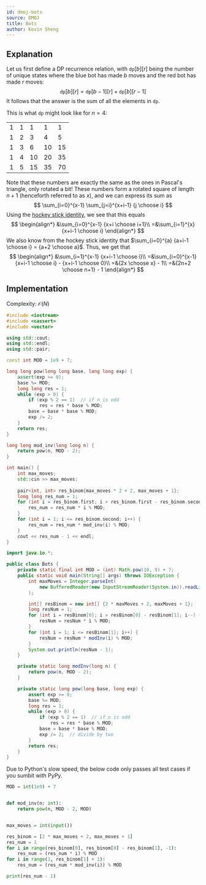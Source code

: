 ```yaml
---
id: dmoj-bots
source: DMOJ
title: Bots
author: Kevin Sheng
---
```


## Explanation

Let us first define a DP recurrence relation, with $\texttt{dp}[b][r]$ being the number of unique states where the blue bot has made $b$ moves and the red bot has made $r$ moves:
$$
\texttt{dp}[b][r]=\texttt{dp}[b - 1][r] + \texttt{dp}[b][r - 1]
$$
It follows that the answer is the sum of all the elements in $\texttt{dp}$.

This is what $\texttt{dp}$ might look like for $n=4$:
<table className="text-center">
    <tbody>
        <tr>
            <td>1</td>
            <td>1</td>
            <td>1</td>
            <td>1</td>
            <td>1</td>
        </tr>
        <tr>
            <td>1</td>
            <td>2</td>
            <td>3</td>
            <td>4</td>
            <td>5</td>
        </tr>
        <tr>
            <td>1</td>
            <td>3</td>
            <td>6</td>
            <td>10</td>
            <td>15</td>
        </tr>
        <tr>
            <td>1</td>
            <td>4</td>
            <td>10</td>
            <td>20</td>
            <td>35</td>
        </tr>
        <tr>
            <td>1</td>
            <td>5</td>
            <td>15</td>
            <td>35</td>
            <td>70</td>
        </tr>
    </tbody>
</table>

Note that these numbers are exactly the same as the ones in Pascal's triangle, only rotated a bit! These numbers form a rotated square of length $n+1$ (henceforth referred to as $x$), and we can express its sum as
$$
\sum_{i=0}^{x-1} \sum_{j=i}^{x+i-1} {j \choose i}
$$
Using the [hockey stick identity](https://brilliant.org/wiki/hockey-stick-identity/), we see that this equals
$$
\begin{align*}
&\sum_{i=0}^{x-1} {x+i \choose i+1}\\
=&\sum_{i=1}^{x} {x+i-1 \choose i}
\end{align*}
$$
We also know from the hockey stick identity that $\sum_{i=0}^{a} {a+i-1 \choose i} = {a+2 \choose a}$. Thus, we get that
$$
\begin{align*}
&\sum_{i=1}^{x-1} {x+i-1 \choose i}\\
=&\sum_{i=0}^{x-1} {x+i-1 \choose i} - {x+i-1 \choose 0}\\
=&{2x \choose x} - 1\\
=&{2n+2 \choose n+1} - 1
\end{align*}
$$


## Implementation

Complexity: $\mathcal{O}(N)$

<LanguageSection>
<CPPSection>

```cpp
#include <iostream>
#include <cassert>
#include <vector>

using std::cout;
using std::endl;
using std::pair;

const int MOD = 1e9 + 7;

long long pow(long long base, long long exp) {
	assert(exp >= 0);
	base %= MOD;
	long long res = 1;
	while (exp > 0) {
		if (exp % 2 == 1)  // if n is odd
			res = res * base % MOD;
		base = base * base % MOD;
		exp /= 2;
	}
	return res;
}

long long mod_inv(long long n) {
    return pow(n, MOD - 2);
}

int main() {
    int max_moves;
    std::cin >> max_moves;
    
    pair<int, int> res_binom{max_moves * 2 + 2, max_moves + 1};
    long long res_num = 1;
    for (int i = res_binom.first; i > res_binom.first - res_binom.second; i--) {
        res_num = res_num * i % MOD;
    }
    for (int i = 1; i <= res_binom.second; i++) {
        res_num = res_num * mod_inv(i) % MOD;
    }
    cout << res_num - 1 << endl;
}
```

</CPPSection>
<JavaSection>

```java
import java.io.*;

public class Bots {
	private static final int MOD = (int) Math.pow(10, 9) + 7;
	public static void main(String[] args) throws IOException {
		int maxMoves = Integer.parseInt(
			new BufferedReader(new InputStreamReader(System.in)).readLine()
		);

		int[] resBinom = new int[] {2 * maxMoves + 2, maxMoves + 1};
		long resNum = 1;
		for (int i = resBinom[0]; i > resBinom[0] - resBinom[1]; i--) {
			resNum = resNum * i % MOD;
		}
		for (int i = 1; i <= resBinom[1]; i++) {
			resNum = resNum * modInv(i) % MOD;
		}
		System.out.println(resNum - 1);
	}

	private static long modInv(long n) {
		return pow(n, MOD - 2);
	}

	private static long pow(long base, long exp) {
		assert exp >= 0;
		base %= MOD;
		long res = 1;
		while (exp > 0) {
			if (exp % 2 == 1)  // if n is odd
				res = res * base % MOD;
			base = base * base % MOD;
			exp /= 2;  // divide by two
		}
		return res;
	}
}
```

</JavaSection>
<PySection>

<Warning>
Due to Python's slow speed, the below code only passes all test cases if you sumbit with PyPy.
</Warning>

```py
MOD = int(1e9) + 7


def mod_inv(n: int):
    return pow(n, MOD - 2, MOD)


max_moves = int(input())

res_binom = [2 * max_moves + 2, max_moves + 1]
res_num = 1
for i in range(res_binom[0], res_binom[0] - res_binom[1], -1):
    res_num = (res_num * i) % MOD
for i in range(1, res_binom[1] + 1):
    res_num = (res_num * mod_inv(i)) % MOD

print(res_num - 1)
```

</PySection>
</LanguageSection>
